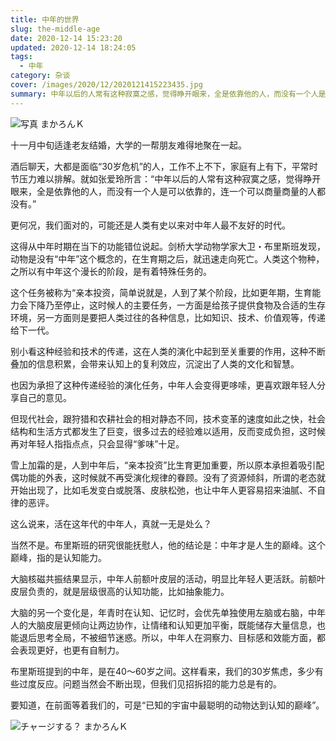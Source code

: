 ```yaml
---
title: 中年的世界
slug: the-middle-age
date: 2020-12-14 15:23:20
updated: 2020-12-14 18:24:05
tags:
  - 中年
category: 杂谈
cover: /images/2020/12/2020121415223435.jpg
summary: 中年以后的人常有这种寂寞之感，觉得睁开眼来，全是依靠他的人，而没有一个人是可以依靠的，连一个可以商量商量的人都没有。
---
```


![写真 まかろんＫ](/images/2020/12/2020121415154130.jpg)

十一月中旬适逢老友结婚，大学的一帮朋友难得地聚在一起。

酒后聊天，大都是面临“30岁危机”的人，工作不上不下，家庭有上有下，平常时节压力难以排解。就如张爱玲所言：“中年以后的人常有这种寂寞之感，觉得睁开眼来，全是依靠他的人，而没有一个人是可以依靠的，连一个可以商量商量的人都没有。”

更何况，我们面对的，可能还是人类有史以来对中年人最不友好的时代。

这得从中年时期在当下的功能错位说起。剑桥大学动物学家大卫・布里斯班发现，动物是没有“中年”这个概念的，在生育期之后，就迅速走向死亡。人类这个物种，之所以有中年这个漫长的阶段，是有着特殊任务的。

这个任务被称为“亲本投资，简单说就是，人到了某个阶段，比如更年期，生育能力会下降乃至停止，这时候人的主要任务，一方面是给孩子提供食物及合适的生存环境，另一方面则是要把人类过往的各种信息，比如知识、技术、价值观等，传递给下一代。

别小看这种经验和技术的传递，这在人类的演化中起到至关重要的作用，这种不断叠加的信息积累，会带来认知上的复利效应，沉淀出了人类的文化和智慧。

也因为承担了这种传递经验的演化任务，中年人会变得更哆嗦，更喜欢跟年轻人分享自己的意见。

但现代社会，跟狩猎和农耕社会的相对静态不同，技术变革的速度如此之快，社会结构和生活方式都发生了巨变，很多过去的经验难以适用，反而变成负担，这时候再对年轻人指指点点，只会显得“爹味”十足。

雪上加霜的是，人到中年后，“亲本投资”比生育更加重要，所以原本承担着吸引配偶功能的外表，这时候就不再受演化规律的眷顾。没有了资源倾斜，所谓的老态就开始出现了，比如毛发变白或脱落、皮肤松弛，也让中年人更容易招来油腻、不自律的恶评。

这么说来，活在这年代的中年人，真就一无是处么？

当然不是。布里斯班的研究很能抚慰人，他的结论是：中年才是人生的巅峰。这个巅峰，指的是认知能力。

大脑核磁共振结果显示，中年人前额叶皮层的活动，明显比年轻人更活跃。前额叶皮层负责的，就是层级很高的认知功能，比如抽象能力。

大脑的另一个变化是，年青时在认知、记忆时，会优先单独使用左脑或右脑，中年人的大脑皮层更倾向让两边协作，让情绪和认知更加平衡，既能储存大量信息，也能退后思考全局，不被细节迷惑。所以，中年人在洞察力、目标感和效能方面，都会表现更好，也更有自制力。

布里斯班提到的中年，是在40～60岁之间。这样看来，我们的30岁焦虑，多少有些过度反应。问题当然会不断出现，但我们见招拆招的能力总是有的。

要知道，在前面等着我们的，可是“已知的宇宙中最聪明的动物达到认知的巅峰”。

![チャージする？ まかろんＫ](/images/2020/12/2020121415193370.jpg)
